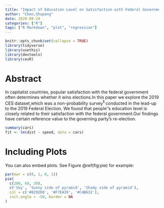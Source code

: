 ```yaml
---
title: "Impact of Education Level on Satisfaction with Federal Government"
author: "Chen,Shupeng"
date: 2020-09-24
categories: ["R"]
tags: ["R Markdown", "plot", "regression"]
---
```


```r
knitr::opts_chunk$set(collapse = TRUE)
library(tidyverse)
library(usethis)
library(devtools)
library(cesR)
```

# Abstract
In capitalist countries, popular satisfaction with the federal government often determines whether it wins elections.In this paper we explore the 2019 CES dataset,which was a non-probability survey**^1^** conducted in the lead-up to the 2019 Federal Election. We found that people''s education level is closely related to their satisfaction with the federal government.Our findings have certain reference value to the governing  party's re-election.



```r
summary(cars)
fit <- lm(dist ~ speed, data = cars)
```

# Including Plots

You can also embed plots. See Figure \@ref(fig:pie) for example:

```r
par(mar = c(0, 1, 0, 1))
pie(
  c(280, 60, 20),
  c('Sky', 'Sunny side of pyramid', 'Shady side of pyramid'),
  col = c('#0292D8', '#F7EA39', '#C4B632'),
  init.angle = -50, border = NA
)
```
